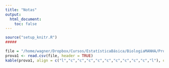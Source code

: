 ```yaml
---
title: "Notas"
output:
  html_document:
    toc: false
---
```


```r
source("setup_knitr.R")
#####


```

```r
file = "/home/wagner/Dropbox/Cursos/EstatísticaBásica/BiologiaMANHA/Prova1NOTA.csv"
prova1 <- read.csv(file, header = TRUE)
kable(prova1, align = c("l","c","c","c","c","c","c","c","c","c","l"), digits = 2)
```
